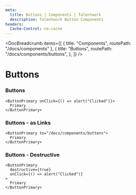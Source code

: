 ```yaml
---
meta:
  title: Buttons | Components | Talentwork
  description: Talentwork Button Components
headers:
  Cache-Control: no-cache
---
```



<DocBreadcrumb
  items={[
    { title: "Components", routePath: "/docs/components" },
    {
      title: "Buttons",
      routePath: "/docs/components/buttons",
    },
  ]}
/>

# Buttons


### Buttons

<PreviewButtons />

```tsx
<ButtonPrimary onClick={() => alert("Clicked")}>
  Primary
</ButtonPrimary>
```

### Buttons - as Links

<PreviewButtonsAsLinks />

```tsx
<ButtonPrimary to="/docs/components/buttons">
  Primary
</ButtonPrimary>
```

### Buttons - Destructive

<PreviewButtonsDestructive />

```tsx
<ButtonPrimary
  destructive={true}
  onClick={() => alert("Clicked")}
>
  Primary
</ButtonPrimary>
```

